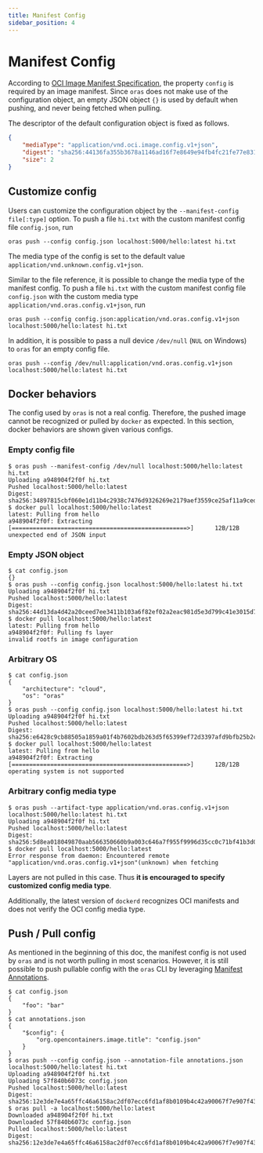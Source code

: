 ```yaml
---
title: Manifest Config
sidebar_position: 4
---
```


# Manifest Config

According to [OCI Image Manifest Specification](https://github.com/opencontainers/image-spec/blob/master/manifest.md#image-manifest-property-descriptions),
the property `config` is required by an image manifest.
Since `oras` does not make use of the configuration object, an empty JSON object `{}` is used by default when pushing, and never being fetched when pulling.

The descriptor of the default configuration object is fixed as follows.

```json
{
    "mediaType": "application/vnd.oci.image.config.v1+json",
    "digest": "sha256:44136fa355b3678a1146ad16f7e8649e94fb4fc21fe77e8310c060f61caaff8a",
    "size": 2
}
```

## Customize config

Users can customize the configuration object by the `--manifest-config file[:type]` option. To push a file `hi.txt` with the custom manifest config file `config.json`, run

```
oras push --config config.json localhost:5000/hello:latest hi.txt
```

The media type of the config is set to the default value `application/vnd.unknown.config.v1+json`. 

Similar to the file reference, it is possible to change the media type of the manifest config. To push a file `hi.txt` with the custom manifest config file  `config.json` with the custom media type `application/vnd.oras.config.v1+json`, run

```
oras push --config config.json:application/vnd.oras.config.v1+json localhost:5000/hello:latest hi.txt
```

In addition, it is possible to pass a null device `/dev/null` (`NUL` on Windows) to `oras` for an empty config file.

```
oras push --config /dev/null:application/vnd.oras.config.v1+json localhost:5000/hello:latest hi.txt
```

## Docker behaviors

The config used by `oras` is not a real config.
Therefore, the pushed image cannot be recognized or pulled by `docker` as expected.
In this section, docker behaviors are shown given various configs.

### Empty config file

```
$ oras push --manifest-config /dev/null localhost:5000/hello:latest hi.txt
Uploading a948904f2f0f hi.txt
Pushed localhost:5000/hello:latest
Digest: sha256:34897815cbf060e1d11b4c2938c7476d9326269e2179aef3559ce25af11a9ced
$ docker pull localhost:5000/hello:latest
latest: Pulling from hello
a948904f2f0f: Extracting [==================================================>]      12B/12B
unexpected end of JSON input
```

### Empty JSON object

```
$ cat config.json
{}
$ oras push --config config.json localhost:5000/hello:latest hi.txt
Uploading a948904f2f0f hi.txt
Pushed localhost:5000/hello:latest
Digest: sha256:44d13da4d42a20ceed7ee3411b103a6f82ef02a2eac981d5e3d799c41e3015d7
$ docker pull localhost:5000/hello:latest
latest: Pulling from hello
a948904f2f0f: Pulling fs layer
invalid rootfs in image configuration
```

### Arbitrary OS

```
$ cat config.json
{
    "architecture": "cloud",
    "os": "oras"
}
$ oras push --config config.json localhost:5000/hello:latest hi.txt
Uploading a948904f2f0f hi.txt
Pushed localhost:5000/hello:latest
Digest: sha256:e6428c9cb88505a1859a01f4b7602bdb263d5f65399ef72d3397afd9bfb25b2c
$ docker pull localhost:5000/hello:latest
latest: Pulling from hello
a948904f2f0f: Extracting [==================================================>]      12B/12B
operating system is not supported
```

### Arbitrary config media type

```
$ oras push --artifact-type application/vnd.oras.config.v1+json localhost:5000/hello:latest hi.txt
Uploading a948904f2f0f hi.txt
Pushed localhost:5000/hello:latest
Digest: sha256:5d8ea018049870aab566350660b9a003c646a7f955f9996d35cc0c71bf41b3d0
$ docker pull localhost:5000/hello:latest
Error response from daemon: Encountered remote "application/vnd.oras.config.v1+json"(unknown) when fetching
```

Layers are not pulled in this case. Thus **it is encouraged to specify customized config media type**.

Additionally, the latest version of `dockerd` recognizes OCI manifests and does not verify the OCI config media type.

## Push / Pull config

As mentioned in the beginning of this doc, the manifest config is not used by `oras` and is not worth pulling in most scenarios.
However, it is still possible to push pullable config with the `oras` CLI by leveraging [Manifest Annotations](../manifest_annotations).

```
$ cat config.json
{
    "foo": "bar"
}
$ cat annotations.json
{
    "$config": {
        "org.opencontainers.image.title": "config.json"
    }
}
$ oras push --config config.json --annotation-file annotations.json localhost:5000/hello:latest hi.txt
Uploading a948904f2f0f hi.txt
Uploading 57f840b6073c config.json
Pushed localhost:5000/hello:latest
Digest: sha256:12e3de7e4a65ffc46a6158ac2df07ecc6fd1af8b0109b4c42a90067f7e907f43
$ oras pull -a localhost:5000/hello:latest
Downloaded a948904f2f0f hi.txt
Downloaded 57f840b6073c config.json
Pulled localhost:5000/hello:latest
Digest: sha256:12e3de7e4a65ffc46a6158ac2df07ecc6fd1af8b0109b4c42a90067f7e907f43
```
